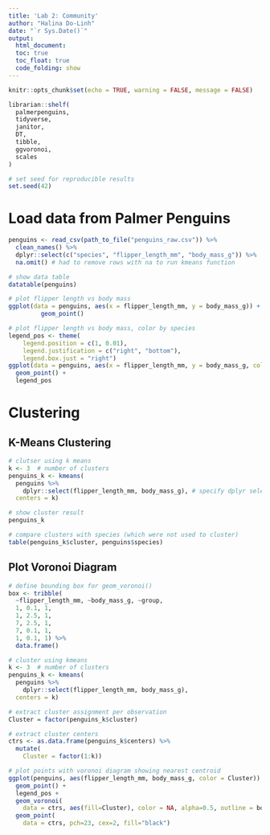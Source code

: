 ```yaml
---
title: 'Lab 2: Community'
author: "Halina Do-Linh"
date: "`r Sys.Date()`"
output:
  html_document:
  toc: true
  toc_float: true
  code_folding: show
---
```


```r
knitr::opts_chunk$set(echo = TRUE, warning = FALSE, message = FALSE)

librarian::shelf(
  palmerpenguins,
  tidyverse,
  janitor,
  DT,
  tibble,
  ggvoronoi,
  scales
)

# set seed for reproducible results
set.seed(42)
```

# Load data from Palmer Penguins

```r
penguins <- read_csv(path_to_file("penguins_raw.csv")) %>% 
  clean_names() %>%
  dplyr::select(c("species", "flipper_length_mm", "body_mass_g")) %>% 
  na.omit() # had to remove rows with na to run kmeans function

# show data table
datatable(penguins)
```

```r
# plot flipper length vs body mass 
ggplot(data = penguins, aes(x = flipper_length_mm, y = body_mass_g)) +
         geom_point()
```

```r
# plot flipper length vs body mass, color by species
legend_pos <- theme(
    legend.position = c(1, 0.01),
    legend.justification = c("right", "bottom"),
    legend.box.just = "right")
ggplot(data = penguins, aes(x = flipper_length_mm, y = body_mass_g, color = species)) +
  geom_point() +
  legend_pos
```

# Clustering

## K-Means Clustering

```r
# clutser using k means
k <- 3  # number of clusters
penguins_k <- kmeans(
  penguins %>%
    dplyr::select(flipper_length_mm, body_mass_g), # specify dplyr select bc of R base conflicts
  centers = k)

# show cluster result
penguins_k
```

```r
# compare clusters with species (which were not used to cluster)
table(penguins_k$cluster, penguins$species)
```

## Plot Voronoi Diagram

```r
# define bounding box for geom_voronoi()
box <- tribble(
  ~flipper_length_mm, ~body_mass_g, ~group,
  1, 0.1, 1,
  1, 2.5, 1,
  7, 2.5, 1,
  7, 0.1, 1,
  1, 0.1, 1) %>% 
  data.frame()

# cluster using kmeans
k <- 3  # number of clusters
penguins_k <- kmeans(
  penguins %>% 
    dplyr::select(flipper_length_mm, body_mass_g), 
  centers = k)

# extract cluster assignment per observation
Cluster = factor(penguins_k$cluster)

# extract cluster centers
ctrs <- as.data.frame(penguins_k$centers) %>% 
  mutate(
    Cluster = factor(1:k))

# plot points with voronoi diagram showing nearest centroid
ggplot(penguins, aes(flipper_length_mm, body_mass_g, color = Cluster)) +
  geom_point() + 
  legend_pos +
  geom_voronoi(
    data = ctrs, aes(fill=Cluster), color = NA, alpha=0.5, outline = box) + 
  geom_point(
    data = ctrs, pch=23, cex=2, fill="black")
```







